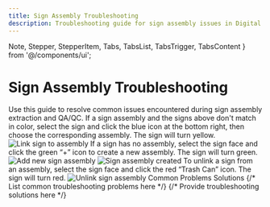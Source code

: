 ```yaml
---
title: Sign Assembly Troubleshooting
description: Troubleshooting guide for sign assembly issues in Digital Surveyor
---
```


  Note,
  Stepper,
  StepperItem,
  Tabs,
  TabsList,
  TabsTrigger,
  TabsContent
} from '@/components/ui';

# Sign Assembly Troubleshooting

<Note type="warning">
  Use this guide to resolve common issues encountered during sign assembly extraction and QA/QC.
</Note>

<Stepper>
  <StepperItem title="Color Mismatch">
    If a sign assembly and the signs above don't match in color, select the sign and click the blue icon at the bottom right, then choose the corresponding assembly. The sign will turn yellow.  
    <img src="/images/image68.png" alt="Link sign to assembly" />
  </StepperItem>
  <StepperItem title="Add Missing Assembly">
    If a sign has no assembly, select the sign face and click the green “+” icon to create a new assembly. The sign will turn green.  
    <img src="/images/image69.png" alt="Add new sign assembly" />  
    <img src="/images/image70.png" alt="Sign assembly created" />
  </StepperItem>
  <StepperItem title="Break Links">
    To unlink a sign from an assembly, select the sign face and click the red “Trash Can” icon. The sign will turn red.  
    <img src="/images/image71.png" alt="Unlink sign assembly" />
  </StepperItem>
</Stepper>

<Tabs defaultValue="common-problems">
  <TabsList>
    <TabsTrigger value="common-problems">Common Problems</TabsTrigger>
    <TabsTrigger value="solutions">Solutions</TabsTrigger>
  </TabsList>
  <TabsContent value="common-problems">
    {/* List common troubleshooting problems here */}
  </TabsContent>
  <TabsContent value="solutions">
    {/* Provide troubleshooting solutions here */}
  </TabsContent>
</Tabs>

